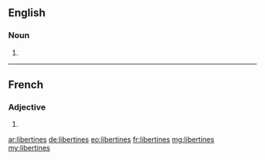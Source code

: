 ==English==

===Noun===
{{head|en|plural}}

# {{plural of|libertine|lang=en|nocat=1}}

----

==French==

===Adjective===
{{fr-adj-form}}

# {{form of|feminine plural|libertin|lang=fr}}

[[ar:libertines]]
[[de:libertines]]
[[eo:libertines]]
[[fr:libertines]]
[[mg:libertines]]
[[my:libertines]]